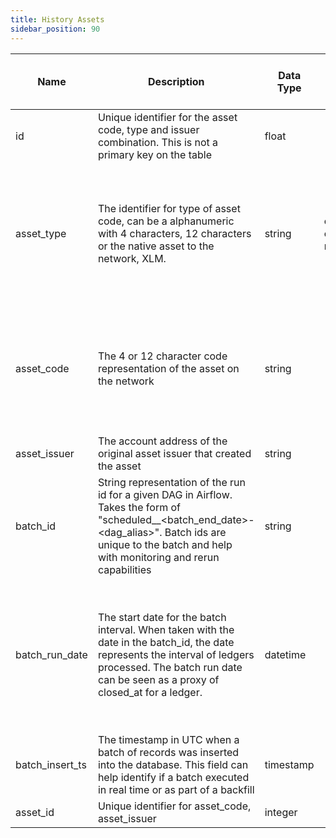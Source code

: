 ```yaml
---
title: History Assets
sidebar_position: 90
---
```


| Name            | Description                                                                                                                                                                                                    | Data Type | Domain Values                                   | Primary Key? | Natural Key? | Partition or Cluster Field? | Required? | Notes                                                                                                                                                   |
| --------------- | -------------------------------------------------------------------------------------------------------------------------------------------------------------------------------------------------------------- | --------- | ----------------------------------------------- | ------------ | ------------ | --------------------------- | --------- | ------------------------------------------------------------------------------------------------------------------------------------------------------- |
| id              | Unique identifier for the asset code, type and issuer combination. This is not a primary key on the table                                                                                                      | float     |                                                 |              | Yes          |                             | Yes       |                                                                                                                                                         |
| asset_type      | The identifier for type of asset code, can be a alphanumeric with 4 characters, 12 characters or the native asset to the network, XLM.                                                                         | string    | credit_alphanum4<br>credit_alphanum12<br>native |              | Yes          | cluster                     | Yes       | XLM is the native asset to the network. XLM has no asset code or issuer representation and will instead be displayed with an asset type of 'native'     |
| asset_code      | The 4 or 12 character code representation of the asset on the network                                                                                                                                          | string    |                                                 |              | Yes          | cluster                     | No        | Asset codes have no guarantees of uniqueness. The combination of asset code, issuer and type represents a distinct asset                                |
| asset_issuer    | The account address of the original asset issuer that created the asset                                                                                                                                        | string    |                                                 |              | Yes          | cluster                     | No        |                                                                                                                                                         |
| batch_id        | String representation of the run id for a given DAG in Airflow. Takes the form of "scheduled__<batch_end_date>-<dag_alias>". Batch ids are unique to the batch and help with monitoring and rerun capabilities | string    |                                                 |              | Yes          |                             | Yes       |                                                                                                                                                         |
| batch_run_date  | The start date for the batch interval. When taken with the date in the batch_id, the date represents the interval of ledgers processed. The batch run date can be seen as a proxy of closed_at for a ledger.   | datetime  |                                                 |              |              | MONTH partition             | Yes       | The table is partitioned on batch_run_date. It is recommended to always include the batch_run_date in the filter if possible to help reduce query cost. |
| batch_insert_ts | The timestamp in UTC when a batch of records was inserted into the database. This field can help identify if a batch executed in real time or as part of a backfill                                            | timestamp |                                                 |              |              |                             | Yes       |                                                                                                                                                         |
| asset_id        | Unique identifier for asset_code, asset_issuer                                                                                                                                                                 | integer   |                                                 |              |              |                             | No        |